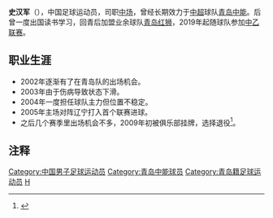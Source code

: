 {{noteta|G1=足球}}{{Football player infobox
| playername = 史汉军
| image =
| fullname = 史汉军
| height = {{height|m=1.74}}
| nickname =
| dateofbirth = {{Birth date and age|year=1982|month=1|day=18}}
| cityofbirth = [[山东|山东]][[青岛|青岛]]
| countryofbirth = {{flagicon|CHN}}[[中国|中国]]
| currentclub = [[青岛红狮|青岛红狮]]
| clubnumber = 8
| position = [[中场|中场]]
| youthyears =
| youthclubs =
| years1= 2000－2009年
| clubs1 = {{flagicon|CHN}}[[青岛中能|青岛中能]]
| caps(goals)1 = ? (3)
| years2= 2019 -
| clubs2 = {{flagicon|CHN}}[[青岛红狮|青岛红狮]]
| caps(goals)2 = ? （1）
| pcupdate = 2019年5月6日（二） 12:10 (UTC)
}}
'''史汉军'''（{{bd|1982年|1月18日|catIdx=L}}），中国足球运动员，司职[[中场|中场]]，曾经长期效力于[[中超|中超]]球队[[青岛中能|青岛中能]]。后曾一度出国读书学习，回青后加盟业余球队[[青岛红狮|青岛红狮]]，2019年起随球队参加[[中乙联赛|中乙联赛]]。

==职业生涯==
*2002年逐渐有了在青岛队的出场机会。
*2003年由于伤病导致状态下滑。
*2004年一度担任球队主力但位置不稳定。
*2005年主场对阵辽宁打入首个联赛进球。
*之后几个赛季里出场机会不多，2009年初被俱乐部挂牌，选择退役<ref>{{Cite web |url=http://sports.sina.com.cn/j/2009-02-08/11584203702.shtml |title=足球奇才带着不服说再见 他的退役带走黄金一代 |access-date=2009-02-08 |archive-date=2019-07-26 |archive-url=https://web.archive.org/web/20190726160916/http://sports.sina.com.cn/j/2009-02-08/11584203702.shtml |dead-url=no }}</ref>。

==注释==
{{reflist}}

{{DEFAULTSORT:SHI Hanjun}}
[[Category:中国男子足球运动员|Category:中国男子足球运动员]]
[[Category:青岛中能球员|Category:青岛中能球员]]
[[Category:青岛籍足球运动员|Category:青岛籍足球运动员]]
[[Category:史姓|H]]